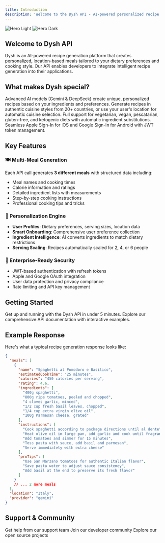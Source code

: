 ```yaml
---
title: Introduction
description: 'Welcome to the Dysh API - AI-powered personalized recipe generation'
---
```


<img
  className="block dark:hidden"
  src="/images/hero-light.png"
  alt="Hero Light"
/>
<img
  className="hidden dark:block"
  src="/images/hero-dark.png"
  alt="Hero Dark"
/>

## Welcome to Dysh API

Dysh is an AI-powered recipe generation platform that creates personalized, location-based meals tailored to your dietary preferences and cooking style. Our API enables developers to integrate intelligent recipe generation into their applications.

## What makes Dysh special?

<CardGroup cols={2}>
  <Card
    title="🤖 AI-Powered Generation"
    icon="robot"
    href="/recipes/overview"
  >
    Advanced AI models (Gemini & DeepSeek) create unique, personalized recipes based on your ingredients and preferences.
  </Card>
  <Card
    title="🌍 Location-Based Cuisine"
    icon="globe"
    href="/recipes/location-based"
  >
    Generate recipes in authentic cuisine styles from 20+ countries, or use your user's location for automatic cuisine selection.
  </Card>
  <Card
    title="🥗 Dietary Intelligence"
    icon="leaf"
    href="/recipes/dietary-preferences"
  >
    Full support for vegetarian, vegan, pescatarian, gluten-free, and ketogenic diets with automatic ingredient substitutions.
  </Card>
  <Card
    title="📱 Mobile-First Authentication"
    icon="mobile"
    href="/authentication/overview"
  >
    Seamless Apple Sign-In for iOS and Google Sign-In for Android with JWT token management.
  </Card>
</CardGroup>

## Key Features

### 🍽️ Multi-Meal Generation
Each API call generates **3 different meals** with structured data including:
- Meal names and cooking times
- Calorie information and ratings
- Detailed ingredient lists with measurements
- Step-by-step cooking instructions
- Professional cooking tips and tricks

### 🎯 Personalization Engine
- **User Profiles**: Dietary preferences, serving sizes, location data
- **Smart Onboarding**: Comprehensive user preference collection
- **Ingredient Intelligence**: AI converts ingredients to match dietary restrictions
- **Serving Scaling**: Recipes automatically scaled for 2, 4, or 6 people

### 🔐 Enterprise-Ready Security
- JWT-based authentication with refresh tokens
- Apple and Google OAuth integration
- User data protection and privacy compliance
- Rate limiting and API key management

## Getting Started

<CardGroup cols={2}>
  <Card
    title="🚀 Quick Start"
    icon="play"
    href="/quickstart"
  >
    Get up and running with the Dysh API in under 5 minutes.
  </Card>
  <Card
    title="📖 API Reference"
    icon="code"
    href="/api-reference/introduction"
  >
    Explore our comprehensive API documentation with interactive examples.
  </Card>
</CardGroup>

## Example Response

Here's what a typical recipe generation response looks like:

```json
{
  "meals": [
    {
      "name": "Spaghetti al Pomodoro e Basilico",
      "estimatedCookTime": "25 minutes",
      "calories": "450 calories per serving",
      "rating": 4.6,
      "ingredients": [
        "400g spaghetti",
        "800g ripe tomatoes, peeled and chopped",
        "4 cloves garlic, minced",
        "1/2 cup fresh basil leaves, chopped",
        "1/4 cup extra virgin olive oil",
        "100g Parmesan cheese, grated"
      ],
      "instructions": [
        "Cook spaghetti according to package directions until al dente",
        "Heat olive oil in large pan, add garlic and cook until fragrant",
        "Add tomatoes and simmer for 15 minutes",
        "Toss pasta with sauce, add basil and parmesan",
        "Serve immediately with extra cheese"
      ],
      "proTips": [
        "Use San Marzano tomatoes for authentic Italian flavor",
        "Save pasta water to adjust sauce consistency",
        "Add basil at the end to preserve its fresh flavor"
      ]
    }
    // ... 2 more meals
  ],
  "location": "Italy",
  "provider": "gemini"
}
```

## Support & Community

<CardGroup cols={3}>
  <Card
    title="📧 Email Support"
    icon="envelope"
    href="mailto:support@dysh.app"
  >
    Get help from our support team
  </Card>
  <Card
    title="💬 Discord Community"
    icon="discord"
    href="https://discord.gg/dysh"
  >
    Join our developer community
  </Card>
  <Card
    title="📚 GitHub"
    icon="github"
    href="https://github.com/dysh-app"
  >
    Explore our open source projects
  </Card>
</CardGroup> 